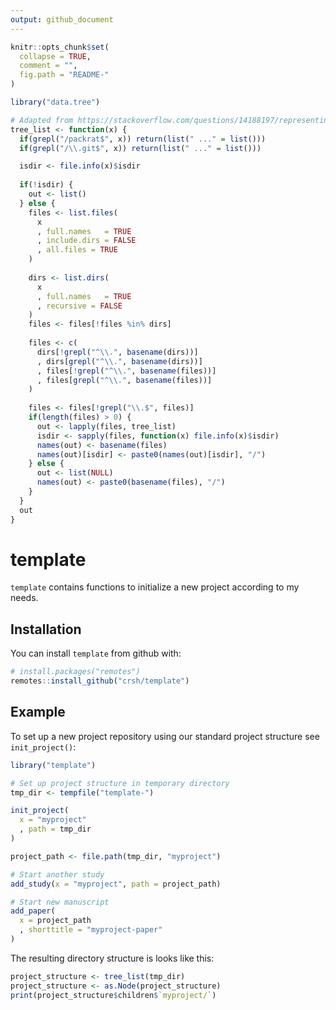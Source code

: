 ```yaml
---
output: github_document
---
```


<!-- README.md is generated from README.Rmd. Please edit that file -->

```r
knitr::opts_chunk$set(
  collapse = TRUE,
  comment = "",
  fig.path = "README-"
)

library("data.tree")

# Adapted from https://stackoverflow.com/questions/14188197/representing-a-directory-tree-as-a-recursive-list
tree_list <- function(x) {
  if(grepl("/packrat$", x)) return(list(" ..." = list()))
  if(grepl("/\\.git$", x)) return(list(" ..." = list()))

  isdir <- file.info(x)$isdir
  
  if(!isdir) {
    out <- list()
  } else {
    files <- list.files(
      x
      , full.names   = TRUE
      , include.dirs = FALSE
      , all.files = TRUE
    )
    
    dirs <- list.dirs(
      x
      , full.names   = TRUE
      , recursive = FALSE
    )
    files <- files[!files %in% dirs]
    
    files <- c(
      dirs[!grepl("^\\.", basename(dirs))]
      , dirs[grepl("^\\.", basename(dirs))]
      , files[!grepl("^\\.", basename(files))]
      , files[grepl("^\\.", basename(files))]
    )
    
    files <- files[!grepl("\\.$", files)]
    if(length(files) > 0) {
      out <- lapply(files, tree_list)
      isdir <- sapply(files, function(x) file.info(x)$isdir)
      names(out) <- basename(files)
      names(out)[isdir] <- paste0(names(out)[isdir], "/")
    } else {
      out <- list(NULL)
      names(out) <- paste0(basename(files), "/")
    }
  }
  out
}
```

# template

`template` contains functions to initialize a new project according to my needs.

## Installation

You can install `template` from github with:

```r
# install.packages("remotes")
remotes::install_github("crsh/template")
```

## Example

To set up a new project repository using our standard project structure see `init_project()`:

```r
library("template")

# Set up project structure in temporary directory
tmp_dir <- tempfile("template-")

init_project(
  x = "myproject"
  , path = tmp_dir
)

project_path <- file.path(tmp_dir, "myproject")

# Start another study
add_study(x = "myproject", path = project_path)

# Start new manuscript
add_paper(
  x = project_path
  , shorttitle = "myproject-paper"
)
```

The resulting directory structure is looks like this:

```r
project_structure <- tree_list(tmp_dir)
project_structure <- as.Node(project_structure)
print(project_structure$children$`myproject/`)
```

